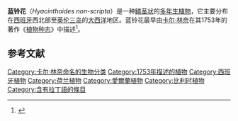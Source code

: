 {{Speciesbox
| image = Hyacinthoides non-scripta (Common Bluebell).jpg
| taxon = Hyacinthoides non-scripta
| authority = ([[Carl_Linnaeus|L.]]) [[Pierre_Chouard|Chouard]] ''ex'' [[Werner_Hugo_Paul_Rothmaler|Rothm.]]
| synonyms = 
* ''Hyacinthus non-scriptus'' <small>L.</small>
* ''Scilla festalis'' <small>Salisb.</small> ([[Nomen_illegitimum|nom. illeg.]])
* ''Scilla nutans'' <small>Sm. ''in'' Sowerby & Smith</small> (nom. illeg.)
* ''Scilla non-scripta'' <small>(L.) Link & Hoffmanns.</small>
* ''Endymion nutans'' <small>Dumort.</small> (nom. illeg.)
* ''Agraphis nutans'' <small>Link.</small> (nom. illeg.)
* ''Endymion non-scriptus'' <small>(L.) Garcke</small>
* ''Hyacinthus cernuus'' <small>L.</small>
* ''Scilla cernua'' <small>(L.) Hoffmanns. & Link</small>
* ''Endymion cernuus'' <small>(L.) Dumort.</small>
| synonyms_ref =  <ref name="Grundmann">{{cite journal |author1=Michael Grundmann |author2=Fred J. Rumsey |author3=Stephen W. Ansell |author4=Stephen J. Russell |author5=Sarah C. Darwin |author6=Johannes C. Vogel |author7=Mark Spencer |author8=Jane Squirrell |author9=Peter M. Hollingsworth |author10=Santiago Ortiz |author11=Harald Schneider |year=2010 |title=Phylogeny and taxonomy of the bluebell genus ''Hyacinthoides'', Asparagaceae [Hyacinthaceae] |journal=[[Taxon_(journal)|Taxon]] |volume=59 |issue=1 |pages=68–82 |doi=10.1002/tax.591008 }}</ref> 
}}
'''蓝铃花'''（''Hyacinthoides non-scripta''）是一种[[鳞茎|鳞茎状]]的[[多年生植物|多年生植物]]，它主要分布在[[西班牙|西班牙]]西北部至[[英伦三岛|英伦三岛]]的[[大西洋|大西洋]]地区。蓝铃花最早由[[卡尔·林奈|卡尔·林奈]]在其1753年的著作《[[植物种志|植物种志]]》中描述<ref name="FI">{{Cite book|last=S. Ortiz|year=2011|title=''Hyacinthoides'' Heist. ex Fabr.|work=[[Flora_Iberica|Flora Iberica]]|volume=20|url=http://www.floraiberica.es/floraiberica/texto/imprenta/tomoXX/20_183_00_Hyacinthoides.pdf}}</ref>。

==参考文献==
{{reflist}}
{{Taxonbar|from=Q164013}}
[[Category:卡尔·林奈命名的生物分类|Category:卡尔·林奈命名的生物分类]]
[[Category:1753年描述的植物|Category:1753年描述的植物]]
[[Category:西班牙植物|Category:西班牙植物]]
[[Category:荷兰植物|Category:荷兰植物]]
[[Category:愛爾蘭植物|Category:愛爾蘭植物]]
[[Category:比利时植物|Category:比利时植物]]
[[Category:含有拉丁語的條目|Category:含有拉丁語的條目]]
